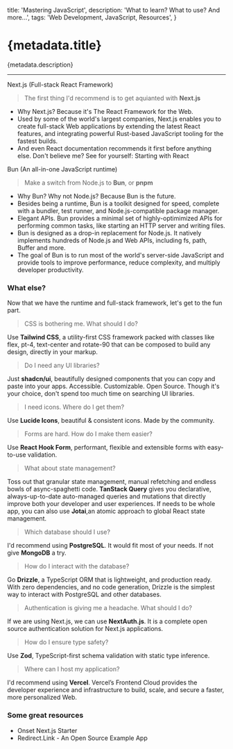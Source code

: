 
  title: 'Mastering JavaScript',
  description: 'What to learn? What to use? And more...',
  tags: 'Web Development, JavaScript, Resources',
}

# {metadata.title}

{metadata.description}

---

<MdxLink href="https://nextjs.org/" className="text-xl font-semibold">
  Next.js (Full-stack React Framework)
</MdxLink>

> The first thing I'd recommend is to get aquianted with **Next.js**

- Why Next.js? Because it's The React Framework for the Web.
- Used by some of the world's largest companies, Next.js enables you to create full-stack Web applications by extending the latest React features, and integrating powerful Rust-based JavaScript tooling for the fastest builds.
- And even React documentation recommends it first before anything else. Don't believe me? See for yourself: <MdxLink href="https://react.dev/learn/start-a-new-react-project" className="font-medium">Starting with React</MdxLink>

<MdxLink href="https://bun.sh/" className="text-xl font-semibold">
  Bun (An all-in-one JavaScript runtime)
</MdxLink>

> Make a switch from Node.js to **Bun**, or **pnpm**

- Why Bun? Why not Node.js? Because Bun is the future.
- Besides being a runtime, Bun is a toolkit designed for speed, complete with a bundler, test runner, and Node.js-compatible package manager.
- Elegant APIs. Bun provides a minimal set of highly-optimimized APIs for performing common tasks, like starting an HTTP server and writing files.
- Bun is designed as a drop-in replacement for Node.js. It natively implements hundreds of Node.js and Web APIs, including fs, path, Buffer and more.
- The goal of Bun is to run most of the world's server-side JavaScript and provide tools to improve performance, reduce complexity, and multiply developer productivity.

### What else?

Now that we have the runtime and full-stack framework, let's get to the fun part.

> CSS is bothering me. What should I do?

Use **Tailwind CSS**, a utility-first CSS framework packed with classes like flex, pt-4, text-center and rotate-90 that can be composed to build any design, directly in your markup.

> Do I need any UI libraries?

Just **shadcn/ui**, beautifully designed components that you can copy and paste into your apps. Accessible. Customizable. Open Source. Though it's your choice, don't spend too much time on searching UI libraries.

> I need icons. Where do I get them?

Use **Lucide Icons**, beautiful & consistent icons. Made by the community.

> Forms are hard. How do I make them easier?

Use **React Hook Form**, performant, flexible and extensible forms with easy-to-use validation.

> What about state management?

Toss out that granular state management, manual refetching and endless bowls of async-spaghetti code. **TanStack Query** gives you declarative, always-up-to-date auto-managed queries and mutations that directly improve both your developer and user experiences. If needs to be whole app, you can also use **Jotai**,an atomic approach to global React state management.

> Which database should I use?

I'd recommend using **PostgreSQL**. It would fit most of your needs. If not give **MongoDB** a try.

> How do I interact with the database?

Go **Drizzle**, a TypeScript ORM that is lightweight, and production ready. With zero dependencies, and no code generation, Drizzle is the simplest way to interact with PostgreSQL and other databases.

> Authentication is giving me a headache. What should I do?

If we are using Next.js, we can use **NextAuth.js**. It is a complete open source authentication solution for Next.js applications.

> How do I ensure type safety?

Use **Zod**, TypeScript-first schema validation with static type inference.

> Where can I host my application?

I'd recommend using **Vercel**. Vercel’s Frontend Cloud provides the developer experience and infrastructure to build, scale, and secure a faster, more personalized Web.

### Some great resources

- <MdxLink href="https://github.com/nrjdalal/onset">
    Onset Next.js Starter
  </MdxLink>
- <MdxLink href="https://github.com/nrjdalal/rdt-li">
    Redirect.Link - An Open Source Example App
  </MdxLink>
